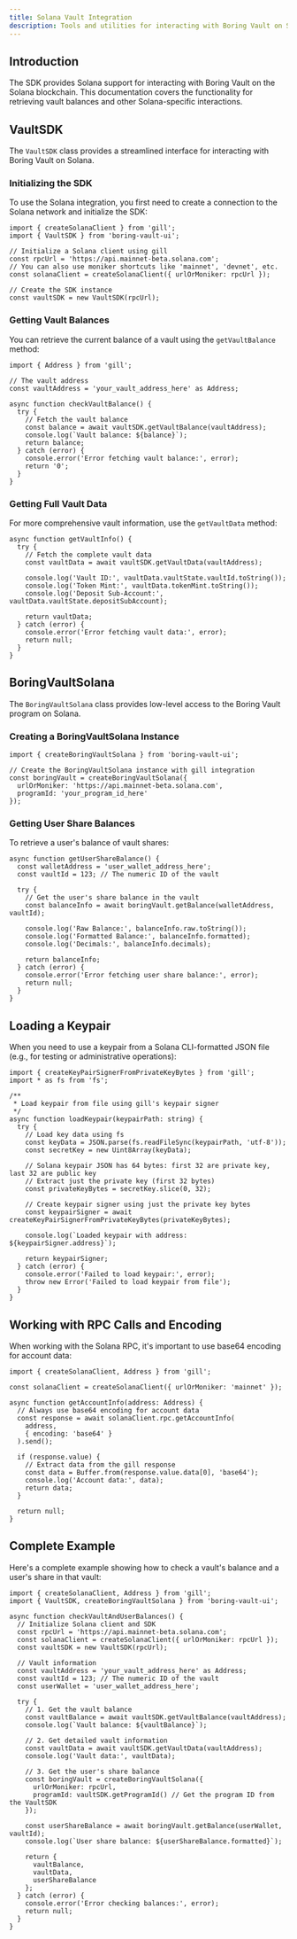 ```yaml
---
title: Solana Vault Integration
description: Tools and utilities for interacting with Boring Vault on Solana
---
```


## Introduction

The SDK provides Solana support for interacting with Boring Vault on the Solana blockchain. This documentation covers the functionality for retrieving vault balances and other Solana-specific interactions.

## VaultSDK

The `VaultSDK` class provides a streamlined interface for interacting with Boring Vault on Solana. 

### Initializing the SDK

To use the Solana integration, you first need to create a connection to the Solana network and initialize the SDK:

```tsx
import { createSolanaClient } from 'gill';
import { VaultSDK } from 'boring-vault-ui';

// Initialize a Solana client using gill
const rpcUrl = 'https://api.mainnet-beta.solana.com';
// You can also use moniker shortcuts like 'mainnet', 'devnet', etc.
const solanaClient = createSolanaClient({ urlOrMoniker: rpcUrl });

// Create the SDK instance
const vaultSDK = new VaultSDK(rpcUrl);
```

### Getting Vault Balances

You can retrieve the current balance of a vault using the `getVaultBalance` method:

```tsx
import { Address } from 'gill';

// The vault address
const vaultAddress = 'your_vault_address_here' as Address;

async function checkVaultBalance() {
  try {
    // Fetch the vault balance
    const balance = await vaultSDK.getVaultBalance(vaultAddress);
    console.log(`Vault balance: ${balance}`);
    return balance;
  } catch (error) {
    console.error('Error fetching vault balance:', error);
    return '0';
  }
}
```

### Getting Full Vault Data

For more comprehensive vault information, use the `getVaultData` method:

```tsx
async function getVaultInfo() {
  try {
    // Fetch the complete vault data
    const vaultData = await vaultSDK.getVaultData(vaultAddress);
    
    console.log('Vault ID:', vaultData.vaultState.vaultId.toString());
    console.log('Token Mint:', vaultData.tokenMint.toString());
    console.log('Deposit Sub-Account:', vaultData.vaultState.depositSubAccount);
    
    return vaultData;
  } catch (error) {
    console.error('Error fetching vault data:', error);
    return null;
  }
}
```

## BoringVaultSolana

The `BoringVaultSolana` class provides low-level access to the Boring Vault program on Solana.

### Creating a BoringVaultSolana Instance

```tsx
import { createBoringVaultSolana } from 'boring-vault-ui';

// Create the BoringVaultSolana instance with gill integration
const boringVault = createBoringVaultSolana({
  urlOrMoniker: 'https://api.mainnet-beta.solana.com',
  programId: 'your_program_id_here'
});
```

### Getting User Share Balances

To retrieve a user's balance of vault shares:

```tsx
async function getUserShareBalance() {
  const walletAddress = 'user_wallet_address_here';
  const vaultId = 123; // The numeric ID of the vault
  
  try {
    // Get the user's share balance in the vault
    const balanceInfo = await boringVault.getBalance(walletAddress, vaultId);
    
    console.log('Raw Balance:', balanceInfo.raw.toString());
    console.log('Formatted Balance:', balanceInfo.formatted);
    console.log('Decimals:', balanceInfo.decimals);
    
    return balanceInfo;
  } catch (error) {
    console.error('Error fetching user share balance:', error);
    return null;
  }
}
```

## Loading a Keypair

When you need to use a keypair from a Solana CLI-formatted JSON file (e.g., for testing or administrative operations):

```tsx
import { createKeyPairSignerFromPrivateKeyBytes } from 'gill';
import * as fs from 'fs';

/**
 * Load keypair from file using gill's keypair signer
 */
async function loadKeypair(keypairPath: string) {
  try {
    // Load key data using fs
    const keyData = JSON.parse(fs.readFileSync(keypairPath, 'utf-8'));
    const secretKey = new Uint8Array(keyData);
    
    // Solana keypair JSON has 64 bytes: first 32 are private key, last 32 are public key
    // Extract just the private key (first 32 bytes)
    const privateKeyBytes = secretKey.slice(0, 32);
    
    // Create keypair signer using just the private key bytes
    const keypairSigner = await createKeyPairSignerFromPrivateKeyBytes(privateKeyBytes);
    
    console.log(`Loaded keypair with address: ${keypairSigner.address}`);
    
    return keypairSigner;
  } catch (error) {
    console.error('Failed to load keypair:', error);
    throw new Error('Failed to load keypair from file');
  }
}
```

## Working with RPC Calls and Encoding

When working with the Solana RPC, it's important to use base64 encoding for account data:

```tsx
import { createSolanaClient, Address } from 'gill';

const solanaClient = createSolanaClient({ urlOrMoniker: 'mainnet' });

async function getAccountInfo(address: Address) {
  // Always use base64 encoding for account data
  const response = await solanaClient.rpc.getAccountInfo(
    address,
    { encoding: 'base64' }
  ).send();
  
  if (response.value) {
    // Extract data from the gill response
    const data = Buffer.from(response.value.data[0], 'base64');
    console.log('Account data:', data);
    return data;
  }
  
  return null;
}
```

## Complete Example

Here's a complete example showing how to check a vault's balance and a user's share in that vault:

```tsx
import { createSolanaClient, Address } from 'gill';
import { VaultSDK, createBoringVaultSolana } from 'boring-vault-ui';

async function checkVaultAndUserBalances() {
  // Initialize Solana client and SDK
  const rpcUrl = 'https://api.mainnet-beta.solana.com';
  const solanaClient = createSolanaClient({ urlOrMoniker: rpcUrl });
  const vaultSDK = new VaultSDK(rpcUrl);
  
  // Vault information
  const vaultAddress = 'your_vault_address_here' as Address;
  const vaultId = 123; // The numeric ID of the vault
  const userWallet = 'user_wallet_address_here';
  
  try {
    // 1. Get the vault balance
    const vaultBalance = await vaultSDK.getVaultBalance(vaultAddress);
    console.log(`Vault balance: ${vaultBalance}`);
    
    // 2. Get detailed vault information
    const vaultData = await vaultSDK.getVaultData(vaultAddress);
    console.log('Vault data:', vaultData);
    
    // 3. Get the user's share balance
    const boringVault = createBoringVaultSolana({
      urlOrMoniker: rpcUrl,
      programId: vaultSDK.getProgramId() // Get the program ID from the VaultSDK
    });
    
    const userShareBalance = await boringVault.getBalance(userWallet, vaultId);
    console.log(`User share balance: ${userShareBalance.formatted}`);
    
    return {
      vaultBalance,
      vaultData,
      userShareBalance
    };
  } catch (error) {
    console.error('Error checking balances:', error);
    return null;
  }
} 